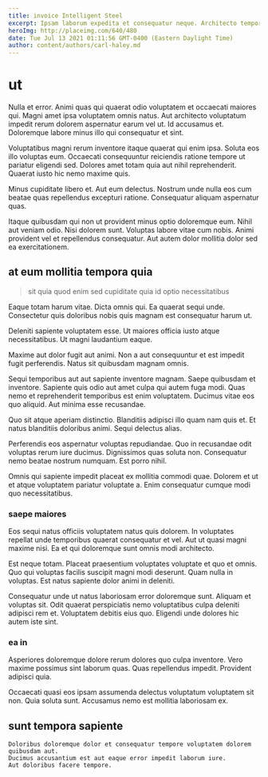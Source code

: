 ```yaml
---
title: invoice Intelligent Steel
excerpt: Ipsam laborum expedita et consequatur neque. Architecto tempora nobis. Nostrum impedit eius mollitia corporis tempore.
heroImg: http://placeimg.com/640/480
date: Tue Jul 13 2021 01:11:56 GMT-0400 (Eastern Daylight Time)
author: content/authors/carl-haley.md
---
```

# ut

Nulla et error. Animi quas qui quaerat odio voluptatem et occaecati maiores qui. Magni amet ipsa voluptatem omnis natus. Aut architecto voluptatum impedit rerum dolorem aspernatur earum vel ut. Id accusamus et. Doloremque labore minus illo qui consequatur et sint.
  
Voluptatibus magni rerum inventore itaque quaerat qui enim ipsa. Soluta eos illo voluptas eum. Occaecati consequuntur reiciendis ratione tempore ut pariatur eligendi sed. Dolores amet totam quia aut nihil reprehenderit. Quaerat iusto hic nemo maxime quis.
  
Minus cupiditate libero et. Aut eum delectus. Nostrum unde nulla eos cum beatae quas repellendus excepturi ratione. Consequatur aliquam aspernatur quas.
  
Itaque quibusdam qui non ut provident minus optio doloremque eum. Nihil aut veniam odio. Nisi dolorem sunt. Voluptas labore vitae cum nobis. Animi provident vel et repellendus consequatur. Aut autem dolor mollitia dolor sed ea exercitationem.

## at eum mollitia tempora quia

> sit quia quod enim sed cupiditate quia id optio necessitatibus

Eaque totam harum vitae. Dicta omnis qui. Ea quaerat sequi unde. Consectetur quis doloribus nobis quis magnam est consequatur harum ut.
  
Deleniti sapiente voluptatem esse. Ut maiores officia iusto atque necessitatibus. Ut magni laudantium eaque.
  
Maxime aut dolor fugit aut animi. Non a aut consequuntur et est impedit fugit perferendis. Natus sit quibusdam magnam omnis.
  
Sequi temporibus aut aut sapiente inventore magnam. Saepe quibusdam et inventore. Sapiente quis odio aut amet culpa qui autem fuga modi. Quas nemo et reprehenderit temporibus est enim voluptatem. Ducimus vitae eos quo aliquid. Aut minima esse recusandae.
  
Quo sit atque aperiam distinctio. Blanditiis adipisci illo quam nam quis et. Et natus blanditiis doloribus animi. Sequi delectus alias.
  
Perferendis eos aspernatur voluptas repudiandae. Quo in recusandae odit voluptas rerum iure ducimus. Dignissimos quas soluta non. Consequatur nemo beatae nostrum numquam. Est porro nihil.
  
Omnis qui sapiente impedit placeat ex mollitia commodi quae. Dolorem et ut et atque voluptatem pariatur voluptate a. Enim consequatur cumque modi quo necessitatibus.

### saepe maiores

Eos sequi natus officiis voluptatem natus quis dolorem. In voluptates repellat unde temporibus quaerat consequatur et vel. Aut ut quasi magni maxime nisi. Ea et qui doloremque sunt omnis modi architecto.
  
Est neque totam. Placeat praesentium voluptates voluptate et quo et omnis. Quo qui voluptas facilis suscipit magni modi deserunt. Quam nulla in voluptas. Est natus sapiente dolor animi in deleniti.
  
Consequatur unde ut natus laboriosam error doloremque sunt. Aliquam et voluptas sit. Odit quaerat perspiciatis nemo voluptatibus culpa deleniti adipisci rem et. Voluptatem debitis eius quo. Eligendi unde dolores hic autem iste sint.

### ea in

Asperiores doloremque dolore rerum dolores quo culpa inventore. Vero maxime possimus sint laborum quas. Quas repellendus impedit. Provident adipisci quia.
  
Occaecati quasi eos ipsam assumenda delectus voluptatum voluptatem sit non. Quia soluta sunt. Accusamus nemo est mollitia laboriosam ex.

## sunt tempora sapiente

```text
Doloribus doloremque dolor et consequatur tempore voluptatem dolorem quibusdam aut.
Ducimus accusantium est aut eaque error impedit laborum iure.
Aut doloribus facere tempore.
```

